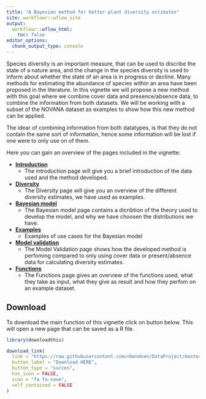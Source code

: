 ---
title: "A Bayesian method for better plant diversity estimates"
site: workflowr::wflow_site
output:
  workflowr::wflow_html:
    toc: false
editor_options:
  chunk_output_type: console
---


Species diversity is an important measure, that can be used to discribe the state of a nature area, and the change in the species diversity is used to inform about whether the state of an area is in progress or decline. Many methods for estimating the abundance of species within an area have been proposed in the literature. In this vignette we will propose a new method with this goal where we combine cover data and presence/absence data, to combine the information from both datasets. We will be working with a subset of the NOVANA dataset as examples to show how this new method can be applied.

The idear of combining information from both datatypes, is that they do not contain the same sort of information, hence some information will be lost if one were to only use on of them. 


Here you can gain an overview of the pages included in the vignette:

* **[Introduction](introduction.html)**
  * The introduction page will give you a brief introduction of the data used and the method developed. 
* **[Diversity](Diversity.html)**
  * The Diversity page will give you an overview of the different diversity estimates, we have used as examples. 
* **[Bayesian model](Model.html)**
  * The Bayesian model page contains a dicribtion of the theory used to develop the model, and why we have choosen the distributions we have. 
* **[Examples](example.html)**
  * Examples of use cases for the Bayesian model
* **[Model validation](model_validering.html)**
  * The Model Validation page shows how the developed method is perfoming compared to only using cover data or present/absence data for calculating diversity estimates.  
* **[Functions](function_usage.html)**
  * The Functions page gives an overview of the functions used, what they take as input, what they give as result and how they perfom on an example dataset. 


<h2>Download</h2>
To download the main function of this vignette click on button below. This will open a new page that can be saved as a R file.

```{r, echo = FALSE, message= FALSE, warning= FALSE}
library(downloadthis)

download_link(
  link = "https://raw.githubusercontent.com/nbendsen/DataProject/master/code/Beta_binomial_cover_update_function.R",
  button_label = "Download HERE",
  button_type = "succes",
  has_icon = FALSE,
  icon = "fa fa-save",
  self_contained = FALSE
)

```
<br><br>
<br><br>
<br><br>



